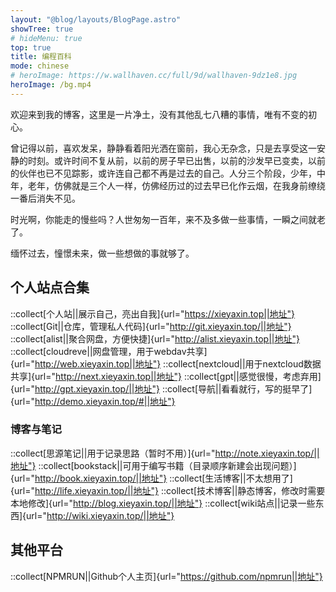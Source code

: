 ```yaml
---
layout: "@blog/layouts/BlogPage.astro"
showTree: true
# hideMenu: true
top: true
title: 编程百科
mode: chinese
# heroImage: https://w.wallhaven.cc/full/9d/wallhaven-9dz1e8.jpg
heroImage: /bg.mp4
---
```


欢迎来到我的博客，这里是一片净土，没有其他乱七八糟的事情，唯有不变的初心。

曾记得以前，喜欢发呆，静静看着阳光洒在窗前，我心无杂念，只是去享受这一安静的时刻。或许时间不复从前，以前的房子早已出售，以前的沙发早已变卖，以前的伙伴也已不见踪影，或许连自己都不再是过去的自己。人分三个阶段，少年，中年，老年，仿佛就是三个人一样，仿佛经历过的过去早已化作云烟，在我身前缭绕一番后消失不见。

时光啊，你能走的慢些吗？人世匆匆一百年，来不及多做一些事情，一瞬之间就老了。

缅怀过去，憧憬未来，做一些想做的事就够了。

## 个人站点合集

::collect[个人站||展示自己，亮出自我]{url="https://xieyaxin.top||地址"}
::collect[Git||仓库，管理私人代码]{url="http://git.xieyaxin.top/||地址"}
::collect[alist||聚合网盘，方便快捷]{url="http://alist.xieyaxin.top||地址"}
::collect[cloudreve||网盘管理，用于webdav共享]{url="http://web.xieyaxin.top||地址"}
::collect[nextcloud||用于nextcloud数据共享]{url="http://next.xieyaxin.top||地址"}
::collect[gpt||感觉很慢，考虑弃用]{url="http://gpt.xieyaxin.top/||地址"}
::collect[导航||看看就行，写的挺早了]{url="http://demo.xieyaxin.top/#||地址"}

### 博客与笔记

::collect[思源笔记||用于记录思路（暂时不用）]{url="http://note.xieyaxin.top/||地址"}
::collect[bookstack||可用于编写书籍（目录顺序新建会出现问题）]{url="http://book.xieyaxin.top/||地址"}
::collect[生活博客||不太想用了]{url="http://life.xieyaxin.top/||地址"}
::collect[技术博客||静态博客，修改时需要本地修改]{url="http://blog.xieyaxin.top/||地址"}
::collect[wiki站点||记录一些东西]{url="http://wiki.xieyaxin.top/||地址"}

## 其他平台

::collect[NPMRUN||Github个人主页]{url="https://github.com/npmrun||地址"}
